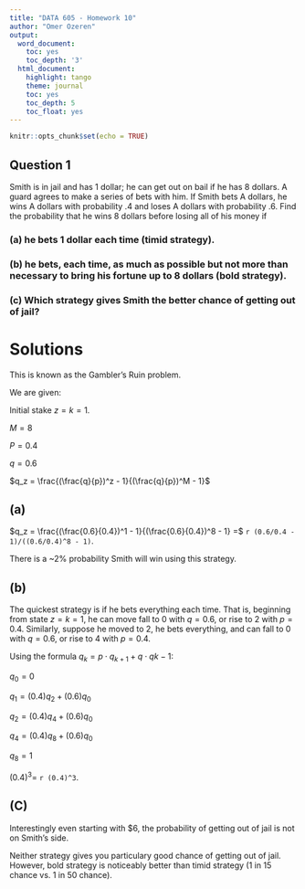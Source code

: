 ---
title: "DATA 605 - Homework 10"
author: "Omer Ozeren"
output:
  word_document:
    toc: yes
    toc_depth: '3'
  html_document:
    highlight: tango
    theme: journal
    toc: yes
    toc_depth: 5
    toc_float: yes
---


```{r setup, include=FALSE}
knitr::opts_chunk$set(echo = TRUE)
```


## Question 1
Smith is in jail and has 1 dollar; he can get out on bail if he has 8 dollars.
A guard agrees to make a series of bets with him. If Smith bets A dollars,
he wins A dollars with probability .4 and loses A dollars with probability .6.
Find the probability that he wins 8 dollars before losing all of his money if

### (a) he bets 1 dollar each time (timid strategy).

### (b) he bets, each time, as much as possible but not more than necessary to bring his fortune up to 8 dollars (bold strategy).

### (c) Which strategy gives Smith the better chance of getting out of jail?

# Solutions

This is known as the Gambler's Ruin problem. 

We are given:

Initial stake $z = k = 1$.

$M = 8$

$P = 0.4$

$q = 0.6$

$q_z = \frac{(\frac{q}{p})^z - 1}{(\frac{q}{p})^M - 1}$

## (a) 

$q_z = \frac{(\frac{0.6}{0.4})^1 - 1}{(\frac{0.6}{0.4})^8 - 1} =$ `r (0.6/0.4 - 1)/((0.6/0.4)^8 - 1)`.

There is a ~2% probability Smith will win using this strategy.

## (b)

The quickest strategy is if he bets everything each time. That is, beginning from state $z = k = 1$, he can move fall to 0 with $q = 0.6$, or rise to 2 with $p = 0.4$. Similarly, suppose he moved to 2, he bets everything, and can fall to 0 with $q = 0.6$, or rise to 4 with $p = 0.4$.


Using the formula $q_k = p\cdot q_{k+1} + q\cdot q{k-1}$:

$q_0 = 0$

$q_1 = (0.4)q_2 + (0.6)q_0$

$q_2 = (0.4)q_4 + (0.6)q_0$

$q_4 = (0.4)q_8 + (0.6)q_0$

$q_8 = 1$

$(0.4)^3 =$ `r (0.4)^3`.

## (C)
Interestingly even starting with $6, the probability of getting out of jail is not on Smith's side.

Neither strategy gives you particulary good chance of getting out of jail. However, bold strategy is noticeably better than timid strategy (1 in 15 chance vs. 1 in 50 chance).